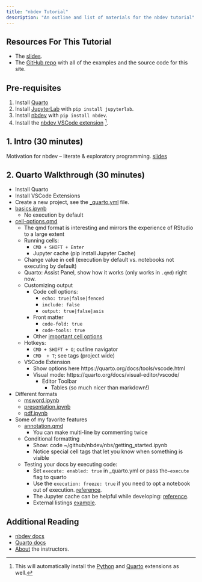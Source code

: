 ```yaml
---
title: "nbdev Tutorial"
description: "An outline and list of materials for the nbdev tutorial"
---
```


## Resources For This Tutorial

- The [slides](https://docs.google.com/presentation/d/1Ri4m4KxXaR5rH-zMM_EGZNhupj0SlpiSac2jAhpFpyI/edit?usp=sharing).
- The [GitHub repo](https://github.com/fastai/jupytercon-2023) with all of the examples and the source code for this site.

## Pre-requisites

1. Install [Quarto](https://quarto.org/docs/get-started/)
2. Install [JupyterLab](https://jupyterlab.readthedocs.io/en/stable/getting_started/installation.html) with `pip install jupyterlab`.
3. Install [nbdev](https://nbdev.fast.ai/) with `pip install nbdev`.
4. Install the [nbdev VSCode extension](https://marketplace.visualstudio.com/items?itemName=hamelhusain.nbdev) [^1].

## 1. Intro (30 minutes)

Motivation for nbdev -- literate & exploratory programming.  [slides](https://docs.google.com/presentation/d/1Ri4m4KxXaR5rH-zMM_EGZNhupj0SlpiSac2jAhpFpyI/edit?usp=sharing)

## 2. Quarto Walkthrough (30 minutes)

- Install Quarto
- Install VSCode Extensions
- Create a new project, see the [_quarto.yml](https://github.com/fastai/jupytercon-2023/tree/main/_quarto_demo/_quarto.yml) file.
- [basics.ipynb](https://github.com/fastai/jupytercon-2023/tree/main/_quarto_demo/basics.ipynb)
    - No execution by default
- [cell-options.qmd](https://github.com/fastai/jupytercon-2023/blob/main/_quarto_demo/cell-options.qmd)
    - The qmd format is interesting and mirrors the experience of RStudio to a large extent
    - Running cells: 
        - `CMD + SHIFT + Enter`
        - Jupyter cache (pip install Jupyter Cache)
    - Change value in cell (execution by default vs. notebooks not executing by default)
    - Quarto: Assist Panel, show how it works (only works in `.qmd`) right now.
    - Customizing output
        - Code cell options:
            - `echo: true|false|fenced`
            - `include: false`
            - `output: true|false|asis`
        - Front matter
            - `code-fold: true`
            - `code-tools: true`
        - Other [important cell options](https://quarto.org/docs/reference/cells/cells-jupyter.html#overview)
    - Hotkeys: 
        - `CMD + SHIFT + O`; outline navigator
        - `CMD  + T`; see tags (project wide)
    - VSCode Extension
        - Show options here https://quarto.org/docs/tools/vscode.html
        - Visual mode: https://quarto.org/docs/visual-editor/vscode/
            - Editor Toolbar
                - Tables (so much nicer than markdown!)
- Different formats
    - [msword.ipynb](https://github.com/fastai/jupytercon-2023/tree/main/_quarto_demo/msword.ipynb)
    - [presentation.ipynb](https://github.com/fastai/jupytercon-2023/tree/main/_quarto_demo/presentation.ipynb)
    - [pdf.ipynb](https://github.com/fastai/jupytercon-2023/tree/main/_quarto_demo/pdf.ipynb)
- Some of my favorite features
    - [annotation.qmd](https://github.com/fastai/jupytercon-2023/tree/main/_quarto_demo/annotation.qmd)
        - You can make multi-line by commenting twice
    - Conditional formatting
        - Show:  code ~/github/nbdev/nbs/getting_started.ipynb
        - Notice special cell tags that let you know when something is visible
    - Testing your docs by executing code:
        - Set `execute: enabled: true` in _quarto.yml or pass the`—execute` flag to quarto
        - Use the `execution: freeze: true` if you need to opt a notebook out of execution. [reference](https://quarto.org/docs/computations/caching.html#disabling-execution).
        - The Jupyter cache can be helpful while developing: [reference](https://quarto.org/docs/computations/caching.html#jupyter-cache).
        - External listings [example](https://github.com/hamelsmu/hamel/blob/master/index.qmd#L16). 




[^1]: This will automatically install the [Python](https://marketplace.visualstudio.com/items?itemName=ms-python.python) and [Quarto](https://marketplace.visualstudio.com/items?itemName=quarto.quarto) extensions as well.


## Additional Reading

- [nbdev docs](https://nbdev.fast.ai/)
- [Quarto docs](https://quarto.org/docs/)
- [About](./about.qmd) the instructors.
